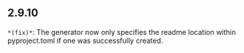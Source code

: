 ## 2.9.10
`*(fix)*`: The generator now only specifies the readme location within pyproject.toml if one was successfully created.

